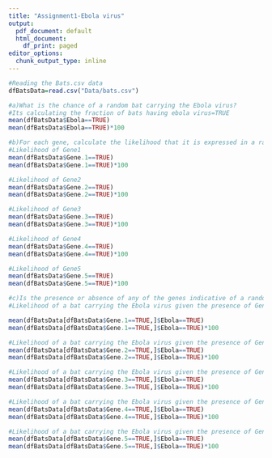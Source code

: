```yaml
---
title: "Assignment1-Ebola virus"
output:
  pdf_document: default
  html_document:
    df_print: paged
editor_options:
  chunk_output_type: inline
---
```


```r
#Reading the Bats.csv data 
dfBatsData=read.csv("Data/bats.csv")
```

```r
#a)What is the chance of a random bat carrying the Ebola virus?
#Its calculating the fraction of bats having ebola virus=TRUE
mean(dfBatsData$Ebola==TRUE)
mean(dfBatsData$Ebola==TRUE)*100
```

```r
#b)For each gene, calculate the likelihood that it is expressed in a random bat.
#Likelihood of Gene1
mean(dfBatsData$Gene.1==TRUE)
mean(dfBatsData$Gene.1==TRUE)*100
```

```r
#Likelihood of Gene2
mean(dfBatsData$Gene.2==TRUE)
mean(dfBatsData$Gene.2==TRUE)*100
```

```r
#Likelihood of Gene3
mean(dfBatsData$Gene.3==TRUE)
mean(dfBatsData$Gene.3==TRUE)*100
```

```r
#Likelihood of Gene4
mean(dfBatsData$Gene.4==TRUE)
mean(dfBatsData$Gene.4==TRUE)*100
```

```r
#Likelihood of Gene5
mean(dfBatsData$Gene.5==TRUE)
mean(dfBatsData$Gene.5==TRUE)*100
```

```r
#c)Is the presence or absence of any of the genes indicative of a random bat potentially carrying the Ebola virus
#Likelihood of a bat carrying the Ebola virus given the presence of Gene1

mean(dfBatsData[dfBatsData$Gene.1==TRUE,]$Ebola==TRUE)
mean(dfBatsData[dfBatsData$Gene.1==TRUE,]$Ebola==TRUE)*100
```

```r
#Likelihood of a bat carrying the Ebola virus given the presence of Gene2
mean(dfBatsData[dfBatsData$Gene.2==TRUE,]$Ebola==TRUE)
mean(dfBatsData[dfBatsData$Gene.2==TRUE,]$Ebola==TRUE)*100
```

```r
#Likelihood of a bat carrying the Ebola virus given the presence of Gene3
mean(dfBatsData[dfBatsData$Gene.3==TRUE,]$Ebola==TRUE)
mean(dfBatsData[dfBatsData$Gene.3==TRUE,]$Ebola==TRUE)*100
```

```r
#Likelihood of a bat carrying the Ebola virus given the presence of Gene4
mean(dfBatsData[dfBatsData$Gene.4==TRUE,]$Ebola==TRUE)
mean(dfBatsData[dfBatsData$Gene.4==TRUE,]$Ebola==TRUE)*100
```

```r
#Likelihood of a bat carrying the Ebola virus given the presence of Gene5
mean(dfBatsData[dfBatsData$Gene.5==TRUE,]$Ebola==TRUE)
mean(dfBatsData[dfBatsData$Gene.5==TRUE,]$Ebola==TRUE)*100
```
